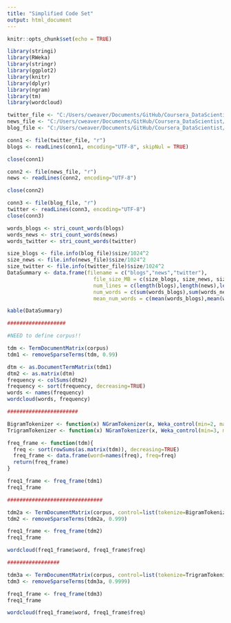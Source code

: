 ```yaml
---
title: "Simplified Code Set"
output: html_document
---
```


```r
knitr::opts_chunk$set(echo = TRUE)
```
```r
library(stringi)
library(RWeka)
library(stringr)
library(ggplot2)
library(knitr)
library(dplyr)
library(ngram)
library(tm)
library(wordcloud)

twitter_file <- "C:/Users/cweaver/Documents/GitHub/Coursera_DataScientist/Capstone/data/final/en_US/en_US.twitter.txt"
news_file <- "C:/Users/cweaver/Documents/GitHub/Coursera_DataScientist/Capstone/data/final/en_US/en_US.news.txt"
blog_file <- "C:/Users/cweaver/Documents/GitHub/Coursera_DataScientist/Capstone/data/final/en_US/en_US.blogs.txt"

conn1 <- file(twitter_file, "r")
blogs <- readLines(conn1, encoding="UTF-8", skipNul = TRUE)

close(conn1)

conn2 <- file(news_file, "r")
news <- readLines(conn2, encoding="UTF-8")

close(conn2)

conn3 <- file(blog_file, "r")
twitter <- readLines(conn3, encoding="UTF-8")
close(conn3)

words_blogs <- stri_count_words(blogs)
words_news <- stri_count_words(news)
words_twitter <- stri_count_words(twitter)

size_blogs <- file.info(blog_file)$size/1024^2
size_news <- file.info(news_file)$size/1024^2
size_twitter <- file.info(twitter_file)$size/1024^2
DataSummary <- data.frame(filename = c("blogs","news","twitter"),
                            file_size_MB = c(size_blogs, size_news, size_twitter),
                            num_lines = c(length(blogs),length(news),length(twitter)),
                            num_words = c(sum(words_blogs),sum(words_news),sum(words_twitter)),
                            mean_num_words = c(mean(words_blogs),mean(words_news),mean(words_twitter)))

kable(DataSummary)

###################

#NEED to define corpus!!

tdm <- TermDocumentMatrix(corpus)
tdm1 <- removeSparseTerms(tdm, 0.99)

dtm <- as.DocumentTermMatrix(tdm1)
dtm2 <- as.matrix(dtm)
frequency <- colSums(dtm2)
frequency <- sort(frequency, decreasing=TRUE)
words <- names(frequency)
wordcloud(words, frequency)

#######################

BigramTokenizer <- function(x) NGramTokenizer(x, Weka_control(min=2, max=2))
TrigramTokenizer <- function(x) NGramTokenizer(x, Weka_control(min=3, max=3))

freq_frame <- function(tdm){
  freq <- sort(rowSums(as.matrix(tdm)), decreasing=TRUE)
  freq_frame <- data.frame(word=names(freq), freq=freq)
  return(freq_frame)
}

freq1_frame <- freq_frame(tdm1)
freq1_frame

###############################

tdm2a <- TermDocumentMatrix(corpus, control=list(tokenize=BigramTokenizer))
tdm2 <- removeSparseTerms(tdm2a, 0.999)

freq1_frame <- freq_frame(tdm2)
freq1_frame

wordcloud(freq1_frame$word, freq1_frame$freq)

#################

tdm3a <- TermDocumentMatrix(corpus, control=list(tokenize=TrigramTokenizer))
tdm3 <- removeSparseTerms(tdm3a, 0.9999)

freq1_frame <- freq_frame(tdm3)
freq1_frame

wordcloud(freq1_frame$word, freq1_frame$freq)
```


